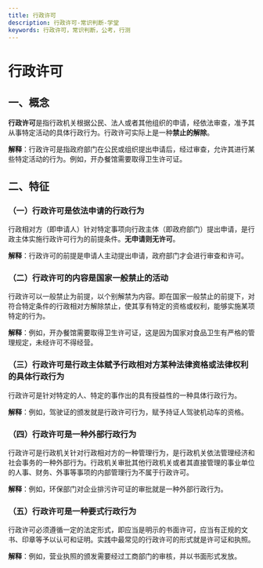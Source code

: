 ```yaml
---
title: 行政许可
description: 行政许可-常识判断-学堂
keywords: 行政许可，常识判断，公考，行测
---
```


# 行政许可

## 一、概念

**行政许可**是指行政机关根据公民、法人或者其他组织的申请，经依法审查，准予其从事特定活动的具体行政行为。行政许可实际上是一种**禁止的解除**。

**解释**：行政许可是指政府部门在公民或组织提出申请后，经过审查，允许其进行某些特定活动的行为。例如，开办餐馆需要取得卫生许可证。

## 二、特征

### （一）行政许可是依法申请的行政行为

行政相对方（即申请人）针对特定事项向行政主体（即政府部门）提出申请，是行政主体实施行政许可行为的前提条件。**无申请则无许可**。

**解释**：行政许可的前提是申请人主动提出申请，政府部门才会进行审查和许可。

### （二）行政许可的内容是国家一般禁止的活动

行政许可以一般禁止为前提，以个别解禁为内容。即在国家一般禁止的前提下，对符合特定条件的行政相对方解除禁止，使其享有特定的资格或权利，能够实施某项特定的行为。

**解释**：例如，开办餐馆需要取得卫生许可证，这是因为国家对食品卫生有严格的管理规定，未经许可不得经营。

### （三）行政许可是行政主体赋予行政相对方某种法律资格或法律权利的具体行政行为

行政许可是针对特定的人、特定的事作出的具有授益性的一种具体行政行为。

**解释**：例如，驾驶证的颁发就是行政许可行为，赋予持证人驾驶机动车的资格。

### （四）行政许可是一种外部行政行为

行政许可是行政机关针对行政相对方的一种管理行为，是行政机关依法管理经济和社会事务的一种外部行为。行政机关审批其他行政机关或者其直接管理的事业单位的人事、财务、外事等事项的内部管理行为不属于行政许可。

**解释**：例如，环保部门对企业排污许可证的审批就是一种外部行政行为。

### （五）行政许可是一种要式行政行为

行政许可必须遵循一定的法定形式，即应当是明示的书面许可，应当有正规的文书、印章等予以认可和证明。实践中最常见的行政许可的形式就是许可证和执照。

**解释**：例如，营业执照的颁发需要经过工商部门的审核，并以书面形式发放。
